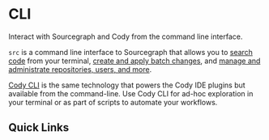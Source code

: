 # CLI

<p className="subtitle">Interact with Sourcegraph and Cody from the command line interface.</p>

`src` is a command line interface to Sourcegraph that allows you to <a href="/code-search">search code</a> from your terminal, <a href="/batch-changes">create and apply batch changes</a>, and <a href="/admin">manage and administrate repositories, users, and more</a>.

[Cody CLI](/cody/clients/install-cli) is the same technology that powers the Cody IDE plugins but available from the command-line. Use Cody CLI for ad-hoc exploration in your terminal or as part of scripts to automate your workflows.

## Quick Links

<QuickLinks>
<QuickLink title="Sourcegraph src CLI" icon='lightbulb' href="./cli/quickstart" description="A quickstart tutorial to learn about the src CLI in minutes." />
<QuickLink title="Cody CLI" icon='installation' href="/cody/clients/install-cli" description="Learn how to use Cody with the command line interface ecosystem." />
<QuickLink title="Command reference" icon='theming' href="./cli/references" description="Check the commands available in the src CLI and their flags." />
<QuickLink title="Create a batch change" icon='presets' href="/batch-changes/quickstart" description="src is the gateway to Sourcegraph's batch change functionality: find out how to create a batch change with it in less than 10 minutes." />
</QuickLinks>
